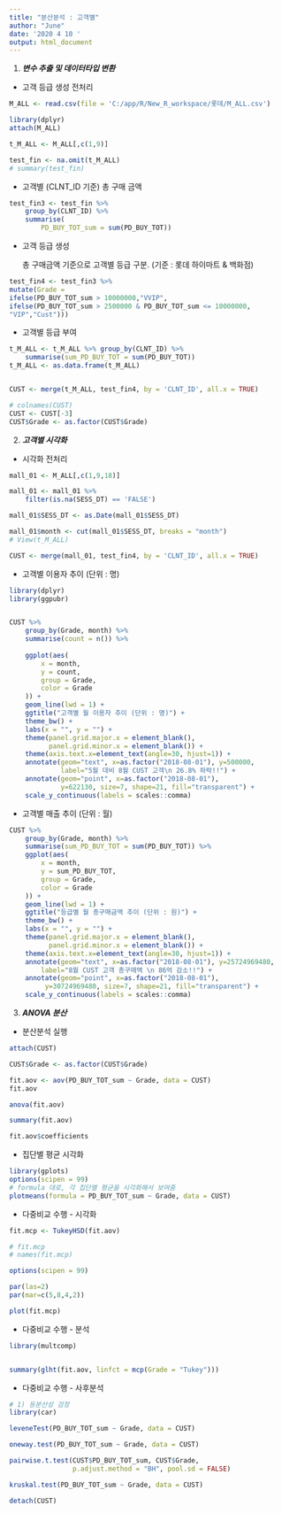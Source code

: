 ---
title: "분산분석 : 고객별"
author: "June"
date: '2020 4 10 '
output: html_document
---


(@) ***변수 추출 및 데이터타입 변환***

+ 고객 등급 생성 전처리

```{r code1, echo=TRUE, message=FALSE, warning=FALSE}

M_ALL <- read.csv(file = 'C:/app/R/New_R_workspace/롯데/M_ALL.csv')

library(dplyr)
attach(M_ALL)

t_M_ALL <- M_ALL[,c(1,9)]

test_fin <- na.omit(t_M_ALL)
# summary(test_fin)

```

+ 고객별 (CLNT_ID 기준) 총 구매 금액

```{r code2, echo=TRUE, message=FALSE, warning=FALSE}

test_fin3 <- test_fin %>%
    group_by(CLNT_ID) %>%
    summarise(
        PD_BUY_TOT_sum = sum(PD_BUY_TOT))

```

+ 고객 등급 생성 
  
  총 구매금액 기준으로 고객별 등급 구분. 
  (기준 : 롯데 하이마트 & 백화점)

```{r code3, echo=TRUE, message=FALSE, warning=FALSE}

test_fin4 <- test_fin3 %>%
mutate(Grade =
ifelse(PD_BUY_TOT_sum > 10000000,"VVIP",
ifelse(PD_BUY_TOT_sum > 2500000 & PD_BUY_TOT_sum <= 10000000,
"VIP","Cust")))

```

+ 고객별 등급 부여

```{r code4, echo=TRUE, message=FALSE, warning=FALSE}

t_M_ALL <- t_M_ALL %>% group_by(CLNT_ID) %>% 
    summarise(sum_PD_BUY_TOT = sum(PD_BUY_TOT))
t_M_ALL <- as.data.frame(t_M_ALL)


CUST <- merge(t_M_ALL, test_fin4, by = 'CLNT_ID', all.x = TRUE)

# colnames(CUST)
CUST <- CUST[-3]
CUST$Grade <- as.factor(CUST$Grade)

```


(@) ***고객별 시각화***

+ 시각화 전처리

```{r code5, echo=TRUE, message=FALSE, warning=FALSE}

mall_01 <- M_ALL[,c(1,9,18)]

mall_01 <- mall_01 %>%
    filter(is.na(SESS_DT) == 'FALSE')

mall_01$SESS_DT <- as.Date(mall_01$SESS_DT)

mall_01$month <- cut(mall_01$SESS_DT, breaks = "month")
# View(t_M_ALL)

CUST <- merge(mall_01, test_fin4, by = 'CLNT_ID', all.x = TRUE)

```

+ 고객별 이용자 추이 (단위 : 명)

```{r code6, echo=TRUE, message=FALSE, warning=FALSE}
library(dplyr)
library(ggpubr)


CUST %>%
    group_by(Grade, month) %>%
    summarise(count = n()) %>%
    
    ggplot(aes(
        x = month,
        y = count,
        group = Grade,
        color = Grade
    )) +
    geom_line(lwd = 1) +
    ggtitle("고객별 월 이용자 추이 (단위 : 명)") +
    theme_bw() +
    labs(x = "", y = "") +
    theme(panel.grid.major.x = element_blank(),
          panel.grid.minor.x = element_blank()) +
    theme(axis.text.x=element_text(angle=30, hjust=1)) +
    annotate(geom="text", x=as.factor("2018-08-01"), y=500000, 
             label="5월 대비 8월 CUST 고객\n 26.8% 하락!!") +
    annotate(geom="point", x=as.factor("2018-08-01"), 
             y=622130, size=7, shape=21, fill="transparent") +
    scale_y_continuous(labels = scales::comma)

```

+ 고객별 매출 추이 (단위 : 월)

```{r code7, echo=TRUE, message=FALSE, warning=FALSE}

CUST %>%
    group_by(Grade, month) %>%
    summarise(sum_PD_BUY_TOT = sum(PD_BUY_TOT)) %>%
    ggplot(aes(
        x = month,
        y = sum_PD_BUY_TOT,
        group = Grade,
        color = Grade
    )) +
    geom_line(lwd = 1) +
    ggtitle("등급별 월 총구매금액 추이 (단위 : 원)") +
    theme_bw() +
    labs(x = "", y = "") +
    theme(panel.grid.major.x = element_blank(),
          panel.grid.minor.x = element_blank()) +
    theme(axis.text.x=element_text(angle=30, hjust=1)) +
    annotate(geom="text", x=as.factor("2018-08-01"), y=25724969480, 
        label="8월 CUST 고객 총구매액 \n 86억 감소!!") +
    annotate(geom="point", x=as.factor("2018-08-01"), 
         y=30724969480, size=7, shape=21, fill="transparent") +
    scale_y_continuous(labels = scales::comma)


```


(@) ***ANOVA 분산***


+ 분산분석 실행

```{r code8, include=TRUE, echo=TRUE, message=FALSE, warning=FALSE}
attach(CUST)

CUST$Grade <- as.factor(CUST$Grade)

fit.aov <- aov(PD_BUY_TOT_sum ~ Grade, data = CUST)
fit.aov

anova(fit.aov)

summary(fit.aov)

fit.aov$coefficients

```

+ 집단별 평균 시각화

```{r code9, include=TRUE, echo=TRUE, message=FALSE, warning=FALSE}

library(gplots)
options(scipen = 99)
# formula 대로, 각 집단별 평균을 시각화해서 보여줌
plotmeans(formula = PD_BUY_TOT_sum ~ Grade, data = CUST)

```

+ 다중비교 수행 - 시각화

```{r code10, include=TRUE, echo=TRUE, message=FALSE, warning=FALSE}

fit.mcp <- TukeyHSD(fit.aov)

# fit.mcp
# names(fit.mcp)

options(scipen = 99)

par(las=2)
par(mar=c(5,8,4,2))

plot(fit.mcp)

```

+ 다중비교 수행 - 분석

```{r code11, include=TRUE, echo=TRUE, message=FALSE, warning=FALSE}

library(multcomp)


summary(glht(fit.aov, linfct = mcp(Grade = "Tukey")))

```

+ 다중비교 수행 - 사후분석

```{r code12, include=TRUE, echo=TRUE, message=FALSE, warning=FALSE}

# 1) 등분산성 검정
library(car)

leveneTest(PD_BUY_TOT_sum ~ Grade, data = CUST)

oneway.test(PD_BUY_TOT_sum ~ Grade, data = CUST)

pairwise.t.test(CUST$PD_BUY_TOT_sum, CUST$Grade,
                p.adjust.method = "BH", pool.sd = FALSE)

kruskal.test(PD_BUY_TOT_sum ~ Grade, data = CUST)

detach(CUST)

```











